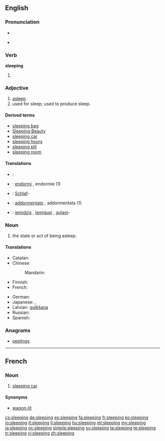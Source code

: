 ==English==

===Pronunciation===
* {{audio|en-us-sleeping.ogg|Audio (US)}}

* {{rhymes|iːpɪŋ}}

===Verb===
'''sleeping'''

# {{present participle of|sleep}}

===Adjective===
{{en-adj|-}}

# [[asleep]]
# used for sleep; used to produce sleep.

====Derived terms====
* [[sleeping bag]]
* [[Sleeping Beauty]]
* [[sleeping car]]
* [[sleeping hours]]
* [[sleeping pill]]
* [[sleeping room]]

====Translations====
{{trans-see|asleep}}

{{trans-top|used for sleep; used to produce sleep}}
{{trans-mid}}
{{trans-bottom}}

{{checktrans-top}}
* {{ttbc|eo}}: {{t-|eo|dormanta}}
* {{ttbc|fr}}: [[endormi]] {{m}}, endormie {{f}} (1)
* {{ttbc|de}}: [[Schlaf]]- {{qualifier|prefix}}
{{trans-mid}}
* {{ttbc|it}}: [[addormentato]] {{m}}, addormentata {{f}} (1)
* {{ttbc|lv}}: [[iemidzis]] {{m}}, [[iemigusi]] {{f}}, [[guļam]]-
{{trans-bottom}}

===Noun===
{{en-noun|-}}

# the state or act of being asleep.

====Translations====
{{trans-top|state or act of being asleep}}
* Catalan: {{t-|ca|dormint|m}}
* Chinese:
*: Mandarin: {{t|cmn|睡眠|tr=shuìmián|sc=Hani}}
* Finnish: {{t+|fi|nukkuminen}}
* French: {{t+|fr|sommeil|m}}
{{trans-mid}}
* German: {{t+|de|Schlaf|m}}
* Japanese: {{t-|ja|睡眠|tr=すいみん, suimin|sc=Jpan}}, {{t-|ja|眠り|tr=ねむり, nemuri|sc=Jpan}}
* Latvian: [[gulēšana]] {{f}}
* Russian: {{t+|ru|сон|m|tr=son|sc=Cyrl}}
* Spanish: {{t-|es|durmiendo|m}}
{{trans-bottom}}

===Anagrams===
* [[peelings]]

----

==French==

===Noun===
{{fr-noun|m}}

# [[sleeping car]]

====Synonyms====
* [[wagon-lit]]

[[cs:sleeping]]
[[de:sleeping]]
[[es:sleeping]]
[[fa:sleeping]]
[[fr:sleeping]]
[[ko:sleeping]]
[[io:sleeping]]
[[it:sleeping]]
[[li:sleeping]]
[[hu:sleeping]]
[[ml:sleeping]]
[[my:sleeping]]
[[ja:sleeping]]
[[oc:sleeping]]
[[simple:sleeping]]
[[sv:sleeping]]
[[ta:sleeping]]
[[te:sleeping]]
[[tr:sleeping]]
[[vi:sleeping]]
[[zh:sleeping]]